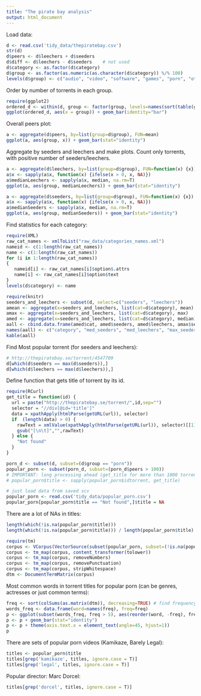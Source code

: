 ```yaml
---
title: "The pirate bay analysis"
output: html_document
---
```


Load data:
```r
d <- read.csv('tidy_data/thepiratebay.csv')
str(d)
d$peers <- d$leechers + d$seeders
d$diff <- d$leechers - d$seeders    # not used
d$category <- as.factor(d$category)
d$group <- as.factor(as.numeric(as.character(d$category)) %/% 100)
levels(d$group) <- c("audio", "video", "software", "games", "porn", "other")
```

Order by number of torrents in each group.
```r
require(ggplot2)
ordered_d <- within(d, group <- factor(group, levels=names(sort(table(group), decreasing=TRUE))))
ggplot(ordered_d, aes(x = group)) + geom_bar(identity="bar")
```

Overall peers plot:
```r
a <- aggregate(d$peers, by=list(group=d$group), FUN=mean)
ggplot(a, aes(group, x)) + geom_bar(stat="identity")
```


Aggregate by seeders and leechers and make plots. Count only torrents, with positive number of seeders/leechers.
```r
a <- aggregate(d$leechers, by=list(group=d$group), FUN=function(x) {x})
a$x <- sapply(a$x, function(x) {ifelse(x > 0, x, NA)})
a$medianLeechers <- sapply(a$x, median, na.rm=T)
ggplot(a, aes(group, medianLeechers)) + geom_bar(stat="identity")

a <- aggregate(d$seeders, by=list(group=d$group), FUN=function(x) {x})
a$x <- sapply(a$x, function(x) {ifelse(x > 0, x, NA)})
a$medianSeeders <- sapply(a$x, median, na.rm=T)
ggplot(a, aes(group, medianSeeders)) + geom_bar(stat="identity")
```


Find statistics for each category:
```r
require(XML)
raw_cat_names <- xmlToList("raw_data/categories_names.xml")
nameid <- c(1:length(raw_cat_names))
name <- c(1:length(raw_cat_names))
for (i in 1:length(raw_cat_names))
{
   nameid[i] <- raw_cat_names[i]$option$.attrs
   name[i] <- raw_cat_names[i]$option$text
}
levels(d$category) <- name
```

```r
require(knitr)
seeders_and_leechers <- subset(d, select=c("seeders", "leechers"))
amean <- aggregate(x=seeders_and_leechers, list(cat=d$category), mean)
amax <- aggregate(x=seeders_and_leechers, list(cat=d$category), max)
amed <- aggregate(x=seeders_and_leechers, list(cat=d$category), median)
aall <- cbind.data.frame(amed$cat, amed$seeders, amed$leechers, amax$seeders, amax$leechers, amean$seeders, amean$leechers)
names(aall) <- c("category", "med_seeders", "med_leechers", "max_seeders", "max_leechers", "mean_seeders", "mean_leechers")
kable(aall)
```

Find Most popular torrent (for seeders and leechers):
```r
# http://thepiratebay.se/torrent/4547709
d[which(d$seeders == max(d$seeders)),]
d[which(d$leechers == max(d$leechers)),]
```


Define function that gets title of torrent by its id.
```r
require(RCurl)
get_title = function(id) {
  url = paste("http://thepiratebay.se/torrent/",id,sep="")
  selector = "//div[@id='title']"
  data = xpathApply(htmlParse(getURL(url)), selector)
  if  (length(data) > 0) {
    rawText = xmlValue(xpathApply(htmlParse(getURL(url)), selector)[[1]])
    gsub("[\n\t]","",rawText)
  } else {
    "Not found"
  }
}
```


```r
porn_d <- subset(d, subset=(d$group == "porn"))
popular_porn <- subset(porn_d, subset=(porn_d$peers > 100))
# IMPORTANT: long processing ahead (get_title for more than 1000 torrents)
# popular_porn$title <- sapply(popular_porn$idtorrent, get_title)

# just load data from saved scv
popular_porn <- read.csv('tidy_data/popular_porn.csv')
popular_porn[popular_porn$title == "Not found",]$title = NA
```

There are a lot of NAs in titles:
```r
length(which(!is.na(popular_porn$title)))
length(which(!is.na(popular_porn$title))) / length(popular_porn$title)
```

```r
require(tm)
corpus <- VCorpus(VectorSource(subset(popular_porn, subset=(!is.na(popular_porn$title)), select=c("title"))))
corpus <- tm_map(corpus, content_transformer(tolower))
corpus <- tm_map(corpus, removeNumbers)
corpus <- tm_map(corpus, removePunctuation)
corpus <- tm_map(corpus, stripWhitespace)
dtm <- DocumentTermMatrix(corpus)
```


Most common words in torrent titles for popular porn (can be genres, actresses or just common terms):
```r
freq <- sort(colSums(as.matrix(dtm)), decreasing=TRUE) # find frequency for each word
words_freq <- data.frame(word=names(freq), freq=freq)
p <- ggplot(subset(words_freq, freq > 5), aes(reorder(word, -freq), freq)) # ordering columns by its frequencies
p <- p + geom_bar(stat="identity")
p <- p + theme(axis.text.x = element_text(angle=45, hjust=1))
p
```

There are sets of popular porn videos (Kamikaze, Barely Legal):
```r
titles <- popular_porn$title
titles[grep('kamikaze', titles, ignore.case = T)]
titles[grep('legal', titles, ignore.case = T)]
```

Popular director: Marc Dorcel:
```r
titles[grep('dorcel', titles, ignore.case = T)]
```